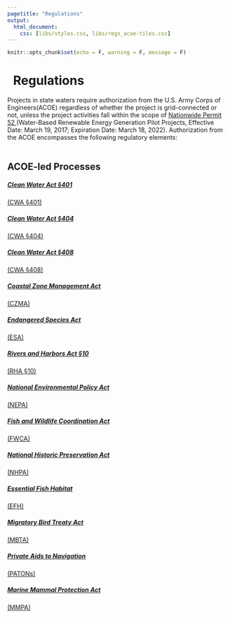```yaml
---
pagetitle: "Regulations"
output:
  html_document:
    css: [libs/styles.css, libs/regs_acoe-tiles.css]
---
```


```r
knitr::opts_chunk$set(echo = F, warning = F, message = F)
```

<style>
.section h5 {
  margin-top: 0;
}
</style>

<h1 class="title toc-ignore">
  <a href="https://mhk-env.us/regs.html" style="text-decoration:none;">
  <span class="fas fa-arrow-circle-left"></span>
  </a>&nbsp; Regulations
</h1>

Projects in state waters require authorization from the U.S. Army Corps of Engineers(ACOE) regardless of whether the project is grid-connected or not, unless the project activities fall within the scope of <a href="https://www.govinfo.gov/content/pkg/FR-2017-01-06/pdf/2016-31355.pdf" target="_blank">Nationwide Permit 52 </a> (Water-Based Renewable Energy Generation Pilot Projects, Effective Date: March 19, 2017; Expiration Date: March 18, 2022).  Authorization from the ACOE encompasses the following regulatory elements:
<br>
<br>

<div style="clear:both;"></div>

## ACOE-led Processes

<div class="tiles">

<div>
  <a href="https://openei.org/wiki/MHK-env/Regulations/CWA-401" target="_blank">
  <h5>Clean Water Act §401</h5>
  <p>(CWA §401)</p>
  </a>
</div>

<div>
  <a href="https://openei.org/wiki/MHK-env/Regulations/CWA-404" target="_blank">
  <h5>
  Clean Water Act §404
  </h5>
  <p>
  (CWA §404)
  </p>
  </a>
</div>

<div>
  <a href="https://openei.org/wiki/MHK-env/Regulations/CWA-408" target="_blank">
  <h5>
  Clean Water Act §408
  </h5>
  <p>
  (CWA §408)
  </p>
  </a>
</div>

<div>
  <a href="https://openei.org/wiki/MHK-env/Regulations/CZMA" target="_blank">
  <h5>
  Coastal Zone Management Act
  </h5>
  <p>(CZMA)</p>
  </a>
</div>

<div>
  <a href="https://openei.org/wiki/MHK-env/Regulations/ESA" target="_blank">
  <h5>
  Endangered Species Act
  </h5>
  <p>(ESA)</p>
  </a>
</div>

<div>
  <a href="https://openei.org/wiki/MHK-env/Regulations/RHA-10" target="_blank">
  <h5>
  Rivers and Harbors Act §10
  </h5>
  <p>(RHA §10)</p>
  </a>
</div>

<div>
  <a href="https://openei.org/wiki/MHK-env/Regulations/NEPA" target="_blank">
  <h5>
  National Environmental Policy Act
  </h5>
  <p>(NEPA)</p>
  </a>
</div>

<div>
  <a href="https://openei.org/wiki/MHK-env/Regulations/FWCA" target="_blank">
  <h5>
  Fish and Wildlife Coordination Act
  </h5>
  <p>(FWCA)</p>
  </a>
</div>

<div>
  <a href="https://openei.org/wiki/MHK-env/Regulations/NHPA" target="_blank">
  <h5>
  National Historic Preservation Act
  </h5>
  <p>(NHPA)</p>
  </a>
</div>

<div>
  <a href="https://openei.org/wiki/MHK-env/Regulations/Essential_Fish_Habitat" target="_blank">
  <h5>
  Essential Fish Habitat
  </h5>
  <p>(EFH)</p>
  </a>
</div>

<div>
  <a href="https://openei.org/wiki/MHK-env/Regulations/MBTA" target="_blank">
  <h5>
  Migratory Bird Treaty Act
  </h5>
  <p>(MBTA)</p>
  </a>
</div>

<div>
  <a href="https://openei.org/wiki/MHK-env/Regulations/PATON" target="_blank">
  <h5>
  Private Aids to Navigation
  </h5>
  <p>(PATONs)</p>
  </a>
</div>

<div>
  <a href="https://openei.org/wiki/MHK-env/Regulations/MMPA" target="_blank">
  <h5>
  Marine Mammal Protection Act
  </h5>
  <p>(MMPA)</p>
  </a>
</div>

</div>

<script>
$( "#acoe-led-processes > div > div > p" ).remove();
</script>
